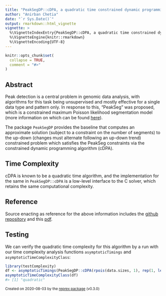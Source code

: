 ```yaml
---
title: "PeakSegDP::cDPA, a quadratic time constrained dynamic programming algorithm"
author: "Anirban Chetia"
date: "`r Sys.Date()`"
output: rmarkdown::html_vignette
vignette: >
  %\VignetteIndexEntry{PeakSegDP::cDPA, a quadratic time constrained dynamic programming algorithm}
  %\VignetteEngine{knitr::rmarkdown}
  %\VignetteEncoding{UTF-8}
---
```


```r
knitr::opts_chunk$set(
  collapse = TRUE,
  comment = "#>"
)
```

## Abstract
Peak detection is a central problem in genomic data analysis, with algorithms for this task being unsupervised and mostly effective for a single data type and pattern only. In response to this, "PeakSeg" was proposed, which is a constrained maximum Poisson likelihood segmentation model (more information on which can be found [here](https://dl.acm.org/doi/abs/10.5555/3045118.3045154)).

The package `PeakSegDP` provides the baseline that computes an approximate solution (subject to a constraint on the number of segments) to the up-down (changes must alternate following an up-down trend) constrained problem which satisfies the PeakSeg constraints via the constrained dynamic programming algorithm (cDPA).

## Time Complexity
cDPA is known to be a quadratic time algorithm, and the implementation for the same in `PeakSegDP::cDPA` is a low-level interface to the C solver, which retains the same computational complexity.

## Reference
Source enacting as reference for the above information includes the [github repository](https://github.com/tdhock/PeakSegDP) and this [pdf](http://proceedings.mlr.press/v37/hocking15.pdf).

## Testing
We can verify the quadratic time complexity for this algorithm by a run with our time complexity analysis functions `asymptoticTimings` and `asymptoticTimeComplexityClass`:
```r
library(testComplexity)
df <- asymptoticTimings(PeakSegDP::cDPA(rpois(data.sizes, 1), rep(1, length(rpois(dta.sizes, 1))), 3L), data.sizes = 10^seq(1, 4, by = 0.5))
asymptoticTimeComplexityClass(df)
#> [1] "quadratic"
```

<sup>Created on 2020-08-03 by the [reprex package](https://reprex.tidyverse.org) (v0.3.0)</sup>
